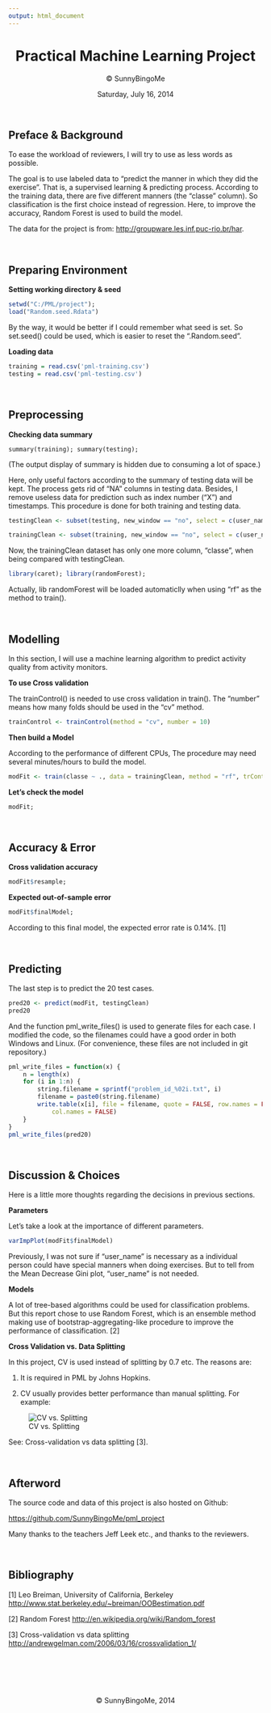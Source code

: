 ---
output: html_document
---
<center>

Practical Machine Learning Project
===================================
© SunnyBingoMe

Saturday, July 16, 2014
</center> 

<!-- 
**consider change = to <- **
-->

<br/>

Preface & Background
---------------------------------------------------------------------------------

To ease the workload of reviewers, I will try to use as less words as possible.

The goal is to use labeled data to "predict the manner in which they did the exercise". That is, a supervised learning & predicting process. According to the training data, there are five different manners (the "classe" column). So classification is the first choice instead of regression. Here, to improve the accuracy, Random Forest is used to build the model.

The data for the project is from: <http://groupware.les.inf.puc-rio.br/har>.

<br/>

Preparing Environment
---------------------------------------------------------------------------------

**Setting working directory & seed**

```{r env, echo=TRUE}
setwd("C:/PML/project");
load("Random.seed.Rdata")
```
By the way, it would be better if I could remember what seed is set. So set.seed() could be used, which is easier to reset the ".Random.seed".

**Loading data**

```{r load}
training = read.csv('pml-training.csv')
testing = read.csv('pml-testing.csv')
```

<br/>

Preprocessing
---------------------------------------------------------------------------------

**Checking data summary **

`summary(training); summary(testing);`

(The output display of summary is hidden due to consuming a lot of space.)

Here, only useful factors according to the summary of testing data will be kept. The process gets rid of "NA" columns in testing data. Besides, I remove useless data for prediction such as index number ("X") and timestamps. This procedure is done for both training and testing data. 

```{r clean}
testingClean <- subset(testing, new_window == "no", select = c(user_name, num_window:total_accel_belt, gyros_belt_x:total_accel_arm, gyros_arm_x:magnet_arm_z, roll_dumbbell:yaw_dumbbell, total_accel_dumbbell, gyros_dumbbell_x:yaw_forearm, total_accel_forearm, gyros_forearm_x:magnet_forearm_z))

trainingClean <- subset(training, new_window == "no", select = c(user_name, num_window:total_accel_belt, gyros_belt_x:total_accel_arm, gyros_arm_x:magnet_arm_z, roll_dumbbell:yaw_dumbbell, total_accel_dumbbell, gyros_dumbbell_x:yaw_forearm, total_accel_forearm, gyros_forearm_x:magnet_forearm_z, classe))
```

Now, the trainingClean dataset has only one more column, "classe", when being compared with testingClean.

```{r lib}
library(caret); library(randomForest);
```

Actually, lib randomForest will be loaded automaticlly when using "rf" as the method to train().


<br/>

Modelling
---------------------------------------------------------------------------------

In this section, I will use a machine learning algorithm to predict activity quality from activity monitors.

**To use Cross validation**

The trainControl() is needed to use cross validation in train(). The "number" means how many folds should be used in the "cv" method.

```{r trainControl}
trainControl <- trainControl(method = "cv", number = 10)
```

**Then build a Model**

According to the performance of different CPUs, The procedure may need several minutes/hours to build the model. 

```{r rf}
modFit <- train(classe ~ ., data = trainingClean, method = "rf", trControl = trainControl)
```

**Let's check the model**

```{r results}
modFit; 
```

<br/>

Accuracy & Error
---------------------------------------------------------------------------------

**Cross validation accuracy**

```{r}
modFit$resample; 
```


**Expected out-of-sample error**

```{r finalModel}
modFit$finalModel; 
```

According to this final model, the expected error rate is 0.14%. [1]


<br/>

Predicting
---------------------------------------------------------------------------------

The last step is to predict the 20 test cases. 

```{r pred20}
pred20 <- predict(modFit, testingClean)
pred20
```

And the function pml_write_files() is used to generate files for each case. I modified the code, so the filenames could have a good order in both Windows and Linux. (For convenience, these files are not included in git repository.)

```{r writefile}
pml_write_files = function(x) {
    n = length(x)
    for (i in 1:n) {
        string.filename = sprintf("problem_id_%02i.txt", i)
        filename = paste0(string.filename)
        write.table(x[i], file = filename, quote = FALSE, row.names = FALSE, 
            col.names = FALSE)
    }
}
pml_write_files(pred20)
```

<br/>

Discussion & Choices
---------------------------------------------------------------------------------

Here is a little more thoughts regarding the decisions in previous sections.

**Parameters**

Let's take a look at the importance of different parameters.
```{r}
varImpPlot(modFit$finalModel)
```

Previously, I was not sure if "user_name" is necessary as a individual person could have special manners when doing exercises. But to tell from the Mean Decrease Gini plot, "user_name" is not needed.

**Models**

A lot of tree-based algorithms could be used for classification problems. But this report chose to use Random Forest, which is an ensemble method making use of bootstrap-aggregating-like procedure to improve the performance of classification. [2]

**Cross Validation vs. Data Splitting**

In this project, CV is used instead of splitting by 0.7 etc. The reasons are:

1. It is required in PML by Johns Hopkins.

2. CV usually provides better performance than manual splitting. For example:

![CV vs. Splitting](http://andrewgelman.com/wp-content/uploads/2006/03/cross-validation-3.png)

See: Cross-validation vs data splitting [3].


<br/>

Afterword
---------------------------------------------------------------------------------

The source code and data of this project is also hosted on Github:

<https://github.com/SunnyBingoMe/pml_project>

Many thanks to the teachers Jeff Leek etc., and thanks to the reviewers.

<br/>

Bibliography
---------------------------------------------------------------------------------

[1] Leo Breiman, University of California, Berkeley <http://www.stat.berkeley.edu/~breiman/OOBestimation.pdf>

[2] Random Forest <http://en.wikipedia.org/wiki/Random_forest>

[3] Cross-validation vs data splitting <http://andrewgelman.com/2006/03/16/crossvalidation_1/>


<br/><br/><br/><br/>

<center>
© SunnyBingoMe, 2014
</center>
<br/>
